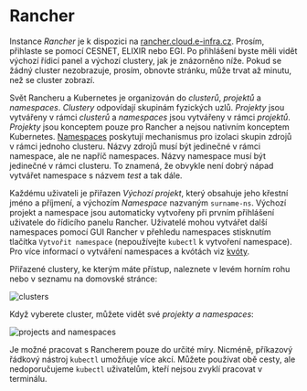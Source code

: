 # Rancher

Instance _Rancher_ je k dispozici na [rancher.cloud.e-infra.cz](https://rancher.cloud.e-infra.cz). Prosím, přihlaste se pomocí CESNET, ELIXIR nebo EGI. 
Po přihlášení byste měli vidět výchozí řídicí panel a výchozí clustery, jak je znázorněno níže. Pokud se žádný cluster nezobrazuje, prosím, obnovte stránku, může trvat až minutu, než se cluster zobrazí.

Svět Rancheru a Kubernetes je organizován do *clusterů*, *projektů* a *namespaces*. *Clustery* odpovídají skupinám fyzických uzlů. *Projekty* jsou vytvářeny v rámci *clusterů* a *namespaces* jsou vytvářeny v rámci *projektů*. *Projekty* jsou konceptem pouze pro Rancher a nejsou nativním konceptem Kubernetes. [Namespaces](https://kubernetes.io/docs/concepts/overview/working-with-objects/namespaces/) poskytují mechanismus pro izolaci skupin zdrojů v rámci jednoho clusteru. Názvy zdrojů musí být jedinečné v rámci namespace, ale ne napříč namespaces. Názvy namespace musí být jedinečné v rámci clusteru. To znamená, že obvykle není dobrý nápad vytvářet namespace s názvem *test* a tak dále.

Každému uživateli je přiřazen *Výchozí projekt*, který obsahuje jeho křestní jméno a příjmení, a výchozím *Namespace* nazvaným `surname-ns`. Výchozí projekt a namespace jsou automaticky vytvořeny při prvním přihlášení uživatele do řídicího panelu Rancher. Uživatelé mohou vytvářet další namespaces pomocí GUI Rancher v přehledu namespaces stisknutím tlačítka `Vytvořit namespace` (nepoužívejte `kubectl` k vytvoření namespace). Pro více informací o vytváření namespaces a kvótách viz [kvóty](quotas).

Přiřazené clustery, ke kterým máte přístup, naleznete v levém horním rohu nebo v seznamu na domovské stránce:

![clusters](/img/ceritsc/cluster1.png)

Když vyberete cluster, můžete vidět své *projekty a namespaces*:

![projects and namespaces](/img/ceritsc/projects.png)

Je možné pracovat s Rancherem pouze do určité míry. Nicméně, příkazový řádkový nástroj `kubectl` umožňuje více akcí. Můžete používat obě cesty, ale nedoporučujeme `kubectl` uživatelům, kteří nejsou zvyklí pracovat v terminálu.
